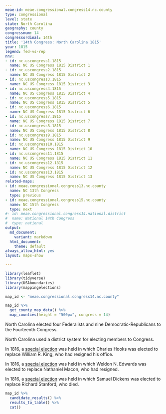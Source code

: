 ```yaml
---
meae-id: meae.congressional.congress14.nc.county
type: congressional
level: state
state: North Carolina
geography: county
congressnum: 14
congressordinal: 14th
title: '14th Congress: North Carolina 1815'
year: 1815
legend: fed-vs-rep
nnv:
- id: nc.uscongress1.1815
  name: NC US Congress 1815 District 1
- id: nc.uscongress2.1815
  name: NC US Congress 1815 District 2
- id: nc.uscongress3.1815
  name: NC US Congress 1815 District 3
- id: nc.uscongress4.1815
  name: NC US Congress 1815 District 4
- id: nc.uscongress5.1815
  name: NC US Congress 1815 District 5
- id: nc.uscongress6.1815
  name: NC US Congress 1815 District 6
- id: nc.uscongress7.1815
  name: NC US Congress 1815 District 7
- id: nc.uscongress8.1815
  name: NC US Congress 1815 District 8
- id: nc.uscongress9.1815
  name: NC US Congress 1815 District 9
- id: nc.uscongress10.1815
  name: NC US Congress 1815 District 10
- id: nc.uscongress11.1815
  name: NC US Congress 1815 District 11
- id: nc.uscongress12.1815
  name: NC US Congress 1815 District 12
- id: nc.uscongress13.1815
  name: NC US Congress 1815 District 13
related-maps:
- id: meae.congressional.congress13.nc.county
  name: NC 13th Congress
  type: previous
- id: meae.congressional.congress15.nc.county
  name: NC 15th Congress
  type: next
#- id: meae.congressional.congress14.national.district
#  name: National 14th Congress
#  type: national
output:
  md_document:
    variant: markdown
  html_document:
    theme: default
always_allow_html: yes
layout: maps-show

---
```


```r
library(leaflet)
library(tidyverse)
library(USAboundaries)
library(mappingelections)

map_id <- "meae.congressional.congress14.nc.county"
```

<div class="map">

```r
map_id %>%
  get_county_map_data() %>%
  map_counties(height = "500px", congress = 14)
```

</div>

North Carolina elected four Federalists and nine Democratic-Republicans to the Fourteenth Congress.

North Carolina used a district system for electing members to Congress. 

In 1816, a [special election](https://elections.lib.tufts.edu/catalog/tufts:nc.uscongress5.specialelection.1816) was held in which Charles Hooks was elected to replace William R. King, who had resigned his office. 

In 1816, a [special election](https://elections.lib.tufts.edu/catalog/tufts:nc.uscongress6.specialelection.1816) was held in which Weldon N. Edwards was elected to replace Nathaniel Macon, who had resigned. 

In 1816, a [special election](https://elections.lib.tufts.edu/catalog/tufts:ny.uscongress20.special.1816) was held in which Samuel Dickens was elected to replace Richard Stanford, who died.

<div class="results-table">

```r
map_id %>%
  candidate_results() %>%
  results_to_table() %>%
  cat()
```

</div>
